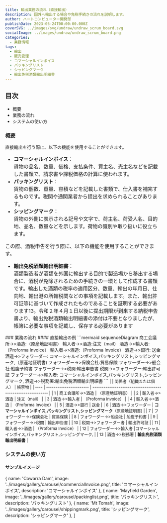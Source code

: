 ```yaml
---
title: 輸出業務の流れ（直接輸出）
description: 国外へ輸出する場合や免税手続きの流れを説明します。
author: ハートコンピューター開発部
publishDate: 2023-05-24T00:00:00.000Z
coverSVG: ../images/svg/undraw/undraw_scrum_board.svg
socialImage: ../images/undraw/undraw_scrum_board.png
categories:
  - 業務情報
tags:
  - 輸出
  - 販売管理
  - コマーシャルインボイス
  - パッキングリスト
  - シッピングマーク
  - 輸出免税酒類輸出明細書
---
```

## 目次
 - 概要
 - 業務の流れ
 - システムの使い方 
### 概要
直接輸出を行う際に、以下の機能を使用することができます。
<font size="3">
 - **コマーシャルインボイス**：  
 貨物の品名、数量、価格、支払条件、買主名、売主名などを記載した書類で、請求書や課税価格の計算に使われます。
 - **パッキングリスト**：  
 貨物の個数、重量、容積などを記載した書類で、仕入書を補完するものです。税関や通関業者から提出を求められることがあります。
 - **シッピングマーク**：  
 貨物の外側に表示される記号や文字で、荷主名、荷受人名、目的地、品名、数量などを示します。荷物の識別や取り扱いに役立ちます。

この際、酒税申告を行う際に、以下の機能を使用することができます。
 - **輸出免税酒類輸出明細書**：  
酒類製造者が酒類を外国に輸出する目的で製造場から移出する場合に、酒税が免除されるための手続きの一環として作成する書類です。輸出した酒類の税率の適用区分、数量、輸出の年月日、仕向地、輸出港の所轄税関などの事項を記載します。また、輸出許可証等に基づいて作成されたものであることを証明する必要があります13。令和２年４月１日以後に提出期限が到来する納税申告書より、輸出免税酒類輸出明細書の添付は不要となりましたが、帳簿に必要な事項を記載し、保存する必要があります
</font>
### 業務の流れ
#### 直接輸出の例
```mermaid
sequenceDiagram
	商工会議所->>酒造:（原産地証明書）
	輸入者->>酒造:注文（mail）
	酒造->>輸入者:（Proforma Invoice）
	輸入者->>酒造:（Proforma Invoice）
  酒造->>銀行: 送金
	酒造->>フォワーダー: コマーシャルインボイス,パッキングリスト,シッピングマーク,（原産地証明書)
	フォワーダー->>保険会社:貿易保険
	フォワーダー->>船会社:船腹予約書
	フォワーダー->>税関:輸出申告書
  税関->>フォワーダー:輸出許可証
	フォワーダー->>輸入者: コマーシャルインボイス,パッキングリスト,シッピングマーク,
  酒造->>税務署:輸出免税酒類輸出明細書
```

<font size="2">
|      | 関係者（組織または個人）                | 帳票物                                                       |
| ---- | ----------------------- | ------------------------------------------------------------ |
| 1    | 商工会議所->>酒造     | （原産地証明書）                                             |
| 2    | 輸入者->>酒造         | 注文（mail）                                                 |
| 3    | 酒造->>輸入者         | （Proforma Invoice）                                         |
| 4   | 輸入者->>酒造         | （Proforma Invoice）                                         |
| 5    | 酒造->>銀行           | 送金                                                         |
| 6    | 酒造->>フォワーダー   | <b style={{color: 'tomato'}}>コマーシャルインボイス,パッキングリスト,シッピングマーク</b>（原産地証明書) |
| 7    | フォワーダー->>保険会社 | 貿易保険                                                     |
| 8    | フォワーダー->>船会社   | 船腹予約書                                                   |
| 9    | フォワーダー->>税関     | 輸出申告書                                                   |
| 10    | 税関->>フォワーダー者     | 輸出許可証                                                   |
| 11   | 輸入者->>酒造         | （Proforma Invoice）                                         |
| 12   |	フォワーダー->>輸入者 |コマーシャルインボイス,パッキングリスト,シッピングマーク,              |
| 13   | 酒造->>税務署         | <b style={{color: 'tomato'}}>輸出免税酒類輸出明細書</b>              |

</font>

### システムの使い方
#### サンプルイメージ
  { name: 'Cowarra Dam', image: '../images/gallery/carousel/commercialInvoice.png', title: 'コマーシャルインボイス', description: 'コマーシャルインボイス' },
  { name: 'Mayfield Garden', image: '../images/gallery/carousel/packinglist.png', title: 'パッキングリスト', description: 'パッキングリスト' },
  { name: 'Mt Tomah', image: '../images/gallery/carousel/shippingmark.png', title: 'シッピングマーク', description: 'シッピングマーク' },
]

<Carousel pages={carouselPages} />